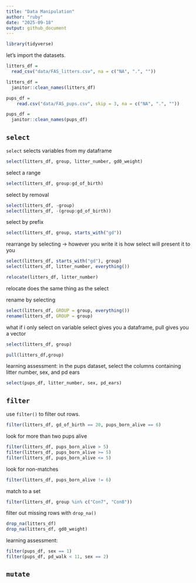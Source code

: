 ```yaml
---
title: "Data Manipulation"
author: "ruby"
date: "2025-09-18"
output: github_document
---
```


```r
library(tidyverse)
```


let's import the datasets. 

```r
litters_df = 
  read_csv("data/FAS_litters.csv", na = c("NA", ".", ""))

litters_df = 
  janitor::clean_names(litters_df)

pups_df =
    read.csv("data/FAS_pups.csv", skip = 3, na = c("NA", ".", ""))

pups_df = 
  janitor::clean_names(pups_df)
```

## `select`

`select` selects variables from my dataframe 

```r
select(litters_df, group, litter_number, gd0_weight)
```

select a range

```r
select(litters_df, group:gd_of_birth)
```

select by removal 

```r
select(litters_df, -group)
select(litters_df, -(group:gd_of_birth))
```

select by prefix

```r
select(litters_df, group, starts_with("gd"))
```

rearrange by selecting -> however you write it is how select will present it to you

```r
select(litters_df, starts_with("gd"), group)
select(litters_df, litter_number, everything())

relocate(litters_df, litter_number)
```

relocate does the same thing as the select 

rename by selecting 

```r
select(litters_df, GROUP = group, everything())
rename(litters_df, GROUP = group)
```

what if i only select on variable 
select gives you a dataframe, pull gives you a vector

```r
select(litters_df, group)

pull(litters_df,group)
```

learning assessment: in the pups dataset, select the columns containing litter number, sex, and pd ears 

```r
select(pups_df, litter_number, sex, pd_ears)
```

## `filter`

use `filter()` to filter out rows. 

```r
filter(litters_df, gd_of_birth == 20, pups_born_alive == 6)
```

look for more than two pups alive

```r
filter(litters_df, pups_born_alive > 5)
filter(litters_df, pups_born_alive >= 5)
filter(litters_df, pups_born_alive <= 5)
```

look for non-matches 

```r
filter(litters_df, pups_born_alive != 6)
```

match to a set

```r
filter(litters_df, group %in% c("Con7", "Con8"))
```

filter out missing rows with `drop_na()`

```r
drop_na(litters_df)
drop_na(litters_df, gd0_weight)
```

learning assessment: 

```r
filter(pups_df, sex == 1)
filter(pups_df, pd_walk < 11, sex == 2)
```

## `mutate`
